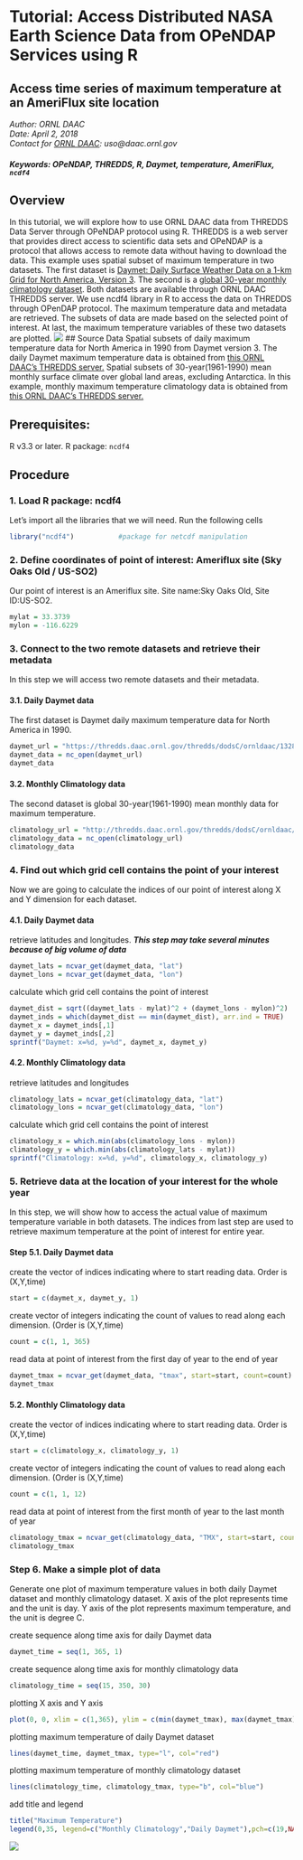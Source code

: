 # Tutorial: Access Distributed NASA Earth Science Data from OPeNDAP Services using R
## Access time series of maximum temperature at an AmeriFlux site location
*Author: ORNL DAAC*
<br>
*Date: April 2, 2018*
<br>
*Contact for [ORNL DAAC](https://daac.ornl.gov/): uso@daac.ornl.gov*

##### Keywords: OPeNDAP, THREDDS, R, Daymet, temperature, AmeriFlux, `ncdf4`

## Overview
In this tutorial, we will explore how to use ORNL DAAC data from THREDDS Data Server through OPeNDAP protocol using R. THREDDS is a web server that provides direct access to scientific data sets and OPeNDAP is a protocol that allows access to remote data without having to download the data. This example uses spatial subset of maximum temperature in two datasets. The first dataset is [Daymet: Daily Surface Weather Data on a 1-km Grid for North America, Version 3](https://daac.ornl.gov/cgi-bin/dsviewer.pl?ds_id=1328). The second is a [global 30-year monthly climatology dataset](https://daac.ornl.gov/cgi-bin/dsviewer.pl?ds_id=542). Both datasets are available through ORNL DAAC THREDDS server. We use ncdf4 library in R to access the data on THREDDS through OPenDAP protocol. The maximum temperature data and metadata are retrieved. The subsets of data are made based on the selected point of interest. At last, the maximum temperature variables of these two datasets are plotted.
![](opendap_r.png)
## Source Data
Spatial subsets of daily maximum temperature data for North America in 1990 from Daymet version 3. The daily Daymet maximum temperature data is obtained from [this ORNL DAAC's THREDDS server.](https://thredds.daac.ornl.gov/thredds/catalog/ornldaac/1328/1990/catalog.html?dataset=1328/1990/daymet_v3_tmax_1990_na.nc4)
Spatial subsets of 30-year(1961-1990) mean monthly surface climate over global land areas, excluding Antarctica. In this example, monthly maximum temperature climatology data is obtained from [this ORNL DAAC's THREDDS server.](https://thredds.daac.ornl.gov/thredds/catalog/ornldaac/542/catalog.html?dataset=542/climate6190_TMX.nc4) 

## Prerequisites:
R v3.3 or later. R package: `ncdf4`

## Procedure

### 1. Load R package: ncdf4
Let's import all the libraries that we will need. Run the following cells

```r
library("ncdf4")           #package for netcdf manipulation
```

### 2. Define coordinates of point of interest: Ameriflux site (Sky Oaks Old / US-SO2)
Our point of interest is an Ameriflux site. Site name:Sky Oaks Old, Site ID:US-SO2.

```r
mylat = 33.3739
mylon = -116.6229
```

### 3. Connect to the two remote datasets and retrieve their metadata
In this step we will access two remote datasets and their metadata.

#### 3.1. Daily Daymet data 
The first dataset is Daymet daily maximum temperature data for North America in 1990.
```r
daymet_url = "https://thredds.daac.ornl.gov/thredds/dodsC/ornldaac/1328/1990/daymet_v3_tmax_1990_na.nc4"
daymet_data = nc_open(daymet_url)
daymet_data
```

#### 3.2. Monthly Climatology data 
The second dataset is global 30-year(1961-1990) mean monthly data for maximum temperature.

```r
climatology_url = "http://thredds.daac.ornl.gov/thredds/dodsC/ornldaac/542/climate6190_TMX.nc4"
climatology_data = nc_open(climatology_url)
climatology_data
```

### 4. Find out which grid cell contains the point of your interest
Now we are going to calculate the indices of our point of interest along X and Y dimension for each dataset.

#### 4.1. Daily Daymet data
retrieve latitudes and longitudes. ***This step may take several minutes because of big volume of data***
```r
daymet_lats = ncvar_get(daymet_data, "lat")
daymet_lons = ncvar_get(daymet_data, "lon")
```
calculate which grid cell contains the point of interest 
```r
daymet_dist = sqrt((daymet_lats - mylat)^2 + (daymet_lons - mylon)^2)
daymet_inds = which(daymet_dist == min(daymet_dist), arr.ind = TRUE)
daymet_x = daymet_inds[,1]
daymet_y = daymet_inds[,2]
sprintf("Daymet: x=%d, y=%d", daymet_x, daymet_y)
```

#### 4.2. Monthly Climatology data 
retrieve latitudes and longitudes
```r
climatology_lats = ncvar_get(climatology_data, "lat")
climatology_lons = ncvar_get(climatology_data, "lon")
```
calculate which grid cell contains the point of interest 
```r
climatology_x = which.min(abs(climatology_lons - mylon))
climatology_y = which.min(abs(climatology_lats - mylat))
sprintf("Climatology: x=%d, y=%d", climatology_x, climatology_y)
```

### 5. Retrieve data at the location of your interest for the whole year
In this step, we will show how to access the actual value of maximum temperature variable in both datasets. The indices from last step are used to retrieve maximum temperature at the point of interest for entire year.

#### Step 5.1. Daily Daymet data 
create the vector of indices indicating where to start reading data. Order is (X,Y,time)
```r
start = c(daymet_x, daymet_y, 1)
```
create vector of integers indicating the count of values to read along each dimension. (Order is (X,Y,time)
```r
count = c(1, 1, 365)
```
read data at point of interest from the first day of year to the end of year
```r
daymet_tmax = ncvar_get(daymet_data, "tmax", start=start, count=count)
daymet_tmax
```

#### 5.2. Monthly Climatology data 
create the vector of indices indicating where to start reading data. Order is (X,Y,time)
```r
start = c(climatology_x, climatology_y, 1)
```
create vector of integers indicating the count of values to read along each dimension. (Order is (X,Y,time)
```r
count = c(1, 1, 12)
```
read data at point of interest from the first month of year to the last month of year
```r
climatology_tmax = ncvar_get(climatology_data, "TMX", start=start, count=count)
climatology_tmax
```

### Step 6. Make a simple plot of data 
Generate one plot of maximum temperature values in both daily Daymet dataset and monthly climatology dataset. X axis of the plot represents time and the unit is day. Y axis of the plot represents maximum temperature, and the unit is degree C.

create sequence along time axis for daily Daymet data
```r
daymet_time = seq(1, 365, 1)
```
create sequence along time axis for monthly climatology data
```r
climatology_time = seq(15, 350, 30)
```
plotting X axis and Y axis 
```r
plot(0, 0, xlim = c(1,365), ylim = c(min(daymet_tmax), max(daymet_tmax)), type = "n",xlab="Degree C",ylab="Day")
```
plotting maximum temperature of daily Daymet dataset 
```r
lines(daymet_time, daymet_tmax, type="l", col="red")
```
plotting maximum temperature of monthly climatology dataset
```r
lines(climatology_time, climatology_tmax, type="b", col="blue")
```
add title and legend
```r
title("Maximum Temperature")
legend(0,35, legend=c("Monthly Climatology","Daily Daymet"),pch=c(19,NA),lty=c(1,1),lwd=c(1.5,1.5),col=c("blue","red"),bty="n")
```
![](opendap_r.png)
